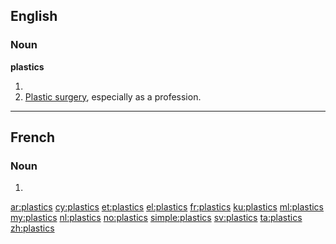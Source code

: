 ==English==

===Noun===
'''plastics'''

# {{plural of|plastic}}
# [[plastic surgery|Plastic surgery]], especially as a profession.

----

==French==

===Noun===
{{head|fr|g=m-p}}

# {{plural of|plastic|lang=fr}}

[[ar:plastics]]
[[cy:plastics]]
[[et:plastics]]
[[el:plastics]]
[[fr:plastics]]
[[ku:plastics]]
[[ml:plastics]]
[[my:plastics]]
[[nl:plastics]]
[[no:plastics]]
[[simple:plastics]]
[[sv:plastics]]
[[ta:plastics]]
[[zh:plastics]]